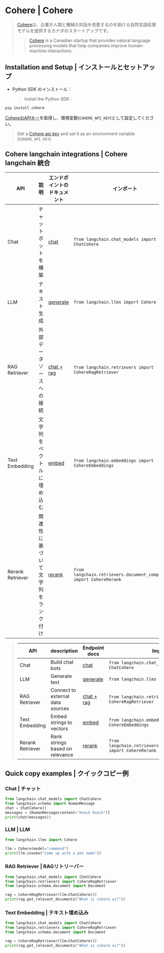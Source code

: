 # Cohere | Cohere

> [Cohere](https://cohere.ai/about)は、企業が人間と機械の対話を改善するのを助ける自然言語処理モデルを提供するカナダのスタートアップです。
>
> > [Cohere](https://cohere.ai/about) is a Canadian startup that provides natural language processing models
> > that help companies improve human-machine interactions.

## Installation and Setup | インストールとセットアップ

* Python SDK のインストール：
  > Install the Python SDK :

```bash
pip install cohere
```

[CohereのAPIキー](https://dashboard.cohere.ai/)を取得し、環境変数(`COHERE_API_KEY`)として設定してください。

> Get a [Cohere api key](https://dashboard.cohere.ai/) and set it as an environment variable (`COHERE_API_KEY`)

## Cohere langchain integrations | Cohere langchain 統合

|API|説明|エンドポイントのドキュメント|インポート|使用例|
|---|---|---|---|---|
|Chat|チャットボットを構築|[chat](https://docs.cohere.com/reference/chat)|`from langchain.chat_models import ChatCohere`|[cohere.ipynb](/docs/docs/integrations/chat/cohere.ipynb)|
|LLM|テキスト生成|[generate](https://docs.cohere.com/reference/generate)|`from langchain.llms import Cohere`|[cohere.ipynb](/docs/docs/integrations/llms/cohere.ipynb)|
|RAG Retriever|外部データソースへの接続|[chat + rag](https://docs.cohere.com/reference/chat)|`from langchain.retrievers import CohereRagRetriever`|[cohere.ipynb](/docs/docs/integrations/retrievers/cohere.ipynb)|
|Text Embedding|文字列をベクトルに埋め込む|[embed](https://docs.cohere.com/reference/embed)|`from langchain.embeddings import CohereEmbeddings`|[cohere.ipynb](/docs/docs/integrations/text_embedding/cohere.ipynb)|
|Rerank Retriever|関連性に基づいて文字列をランク付け|[rerank](https://docs.cohere.com/reference/rerank)|`from langchain.retrievers.document_compressors import CohereRerank`|[cohere.ipynb](/docs/docs/integrations/retrievers/cohere-reranker.ipynb)|

> |API|description|Endpoint docs|Import|Example usage|
> |---|---|---|---|---|
> |Chat|Build chat bots|[chat](https://docs.cohere.com/reference/chat)|`from langchain.chat_models import ChatCohere`|[cohere.ipynb](/docs/docs/integrations/chat/cohere.ipynb)|
> |LLM|Generate text|[generate](https://docs.cohere.com/reference/generate)|`from langchain.llms import Cohere`|[cohere.ipynb](/docs/docs/integrations/llms/cohere.ipynb)|
> |RAG Retriever|Connect to external data sources|[chat + rag](https://docs.cohere.com/reference/chat)|`from langchain.retrievers import CohereRagRetriever`|[cohere.ipynb](/docs/docs/integrations/retrievers/cohere.ipynb)|
> |Text Embedding|Embed strings to vectors|[embed](https://docs.cohere.com/reference/embed)|`from langchain.embeddings import CohereEmbeddings`|[cohere.ipynb](/docs/docs/integrations/text_embedding/cohere.ipynb)|
> |Rerank Retriever|Rank strings based on relevance|[rerank](https://docs.cohere.com/reference/rerank)|`from langchain.retrievers.document_compressors import CohereRerank`|[cohere.ipynb](/docs/docs/integrations/retrievers/cohere-reranker.ipynb)|

## Quick copy examples | クイックコピー例

### Chat | チャット

```python
from langchain.chat_models import ChatCohere
from langchain.schema import HumanMessage
chat = ChatCohere()
messages = [HumanMessage(content="knock knock")]
print(chat(messages))
```

### LLM | LLM

```python
from langchain.llms import Cohere

llm = Cohere(model="command")
print(llm.invoke("Come up with a pet name"))
```

### RAG Retriever | RAGリトリーバー

```python
from langchain.chat_models import ChatCohere
from langchain.retrievers import CohereRagRetriever
from langchain.schema.document import Document

rag = CohereRagRetriever(llm=ChatCohere())
print(rag.get_relevant_documents("What is cohere ai?"))
```

### Text Embedding | テキスト埋め込み

```python
from langchain.chat_models import ChatCohere
from langchain.retrievers import CohereRagRetriever
from langchain.schema.document import Document

rag = CohereRagRetriever(llm=ChatCohere())
print(rag.get_relevant_documents("What is cohere ai?"))
```
